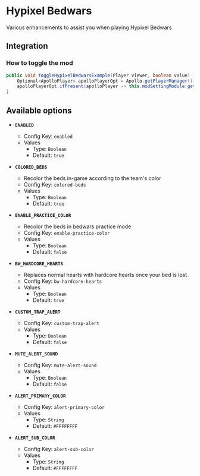 # Hypixel Bedwars

Various enhancements to assist you when playing Hypixel Bedwars

## Integration

### How to toggle the mod

```java
public void toggleHypixelBedwarsExample(Player viewer, boolean value) {
    Optional<ApolloPlayer> apolloPlayerOpt = Apollo.getPlayerManager().getPlayer(viewer.getUniqueId());
    apolloPlayerOpt.ifPresent(apolloPlayer -> this.modSettingModule.getOptions().set(apolloPlayer, ModHypixelBedwars.ENABLED, value));
}
```

## Available options

- __`ENABLED`__
    - Config Key: `enabled`
    - Values
        - Type: `Boolean`
        - Default: `true`

- __`COLORED_BEDS`__
    - Recolor the beds in-game according to the team's color
    - Config Key: `colored-beds`
    - Values
        - Type: `Boolean`
        - Default: `true`

- __`ENABLE_PRACTICE_COLOR`__
    - Recolor the beds in bedwars practice mode
    - Config Key: `enable-practice-color`
    - Values
        - Type: `Boolean`
        - Default: `false`

- __`BW_HARDCORE_HEARTS`__
    - Replaces normal hearts with hardcore hearts once your bed is lost
    - Config Key: `bw-hardcore-hearts`
    - Values
        - Type: `Boolean`
        - Default: `true`

- __`CUSTOM_TRAP_ALERT`__
    - Config Key: `custom-trap-alert`
    - Values
        - Type: `Boolean`
        - Default: `false`

- __`MUTE_ALERT_SOUND`__
    - Config Key: `mute-alert-sound`
    - Values
        - Type: `Boolean`
        - Default: `false`

- __`ALERT_PRIMARY_COLOR`__
    - Config Key: `alert-primary-color`
    - Values
        - Type: `String`
        - Default: `#FFFFFFFF`

- __`ALERT_SUB_COLOR`__
    - Config Key: `alert-sub-color`
    - Values
        - Type: `String`
        - Default: `#FFFFFFFF`

